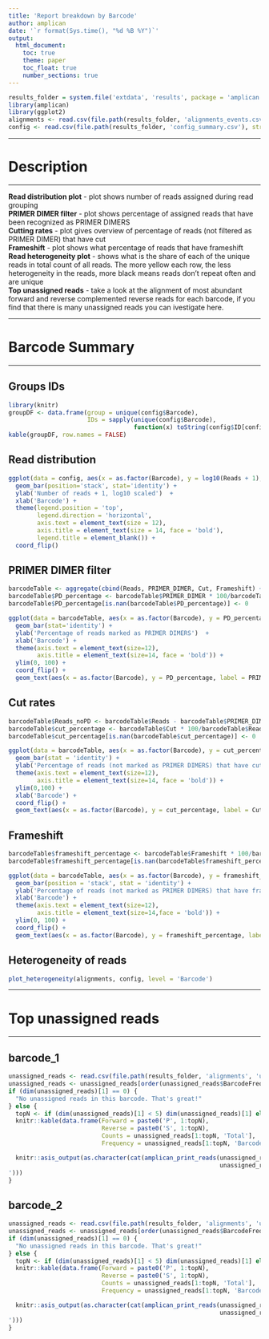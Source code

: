 ```yaml
---
title: 'Report breakdown by Barcode'
author: amplican
date: '`r format(Sys.time(), "%d %B %Y")`'
output:
  html_document:
    toc: true
    theme: paper
    toc_float: true
    number_sections: true
---
```


```r
results_folder = system.file('extdata', 'results', package = 'amplican')
library(amplican)
library(ggplot2)
alignments <- read.csv(file.path(results_folder, 'alignments_events.csv'), stringsAsFactors = FALSE)
config <- read.csv(file.path(results_folder, 'config_summary.csv'), stringsAsFactors = FALSE)
```

***

# Description  

***

**Read distribution plot** - plot shows number of reads assigned during read grouping  
**PRIMER DIMER filter** - plot shows percentage of assigned reads that have been recognized as PRIMER DIMERS  
**Cutting rates** - plot gives overview of percentage of reads (not filtered as PRIMER DIMER) that have cut  
**Frameshift** - plot shows what percentage of reads that have frameshift  
**Read heterogeneity plot** - shows what is the share of each of the unique reads in total count of all reads. The more yellow each row, the less heterogeneity in the reads, more black means reads don't repeat often and are unique  
**Top unassigned reads** - take a look at the alignment of most abundant 
forward and reverse complemented reverse reads for each barcode, 
if you find that there is many unassigned reads you can ivestigate here.  

***

# Barcode Summary  

***

## Groups IDs

```r
library(knitr)
groupDF <- data.frame(group = unique(config$Barcode),
                      IDs = sapply(unique(config$Barcode),
                                   function(x) toString(config$ID[config$Barcode == x])))
kable(groupDF, row.names = FALSE)
```

## Read distribution  

```r
ggplot(data = config, aes(x = as.factor(Barcode), y = log10(Reads + 1), order = Barcode, fill = ID)) +
  geom_bar(position='stack', stat='identity') +
  ylab('Number of reads + 1, log10 scaled')  +
  xlab('Barcode') +
  theme(legend.position = 'top',
        legend.direction = 'horizontal',
        axis.text = element_text(size = 12),
        axis.title = element_text(size = 14, face = 'bold'),
        legend.title = element_blank()) +
  coord_flip()
```

## PRIMER DIMER filter  

```r
barcodeTable <- aggregate(cbind(Reads, PRIMER_DIMER, Cut, Frameshift) ~ Barcode, data = config, sum)
barcodeTable$PD_percentage <- barcodeTable$PRIMER_DIMER * 100/barcodeTable$Reads
barcodeTable$PD_percentage[is.nan(barcodeTable$PD_percentage)] <- 0  

ggplot(data = barcodeTable, aes(x = as.factor(Barcode), y = PD_percentage, order = Barcode)) +
  geom_bar(stat='identity') +
  ylab('Percentage of reads marked as PRIMER DIMERS')  +
  xlab('Barcode') +
  theme(axis.text = element_text(size=12),
        axis.title = element_text(size=14, face = 'bold')) +
  ylim(0, 100) +
  coord_flip() +
  geom_text(aes(x = as.factor(Barcode), y = PD_percentage, label = PRIMER_DIMER), hjust = -1)
``` 

## Cut rates  

```r
barcodeTable$Reads_noPD <- barcodeTable$Reads - barcodeTable$PRIMER_DIMER
barcodeTable$cut_percentage <- barcodeTable$Cut * 100/barcodeTable$Reads_noPD
barcodeTable$cut_percentage[is.nan(barcodeTable$cut_percentage)] <- 0  

ggplot(data = barcodeTable, aes(x = as.factor(Barcode), y = cut_percentage, order = Barcode)) +
  geom_bar(stat = 'identity') +
  ylab('Percentage of reads (not marked as PRIMER DIMERS) that have cut site')  +
  theme(axis.text = element_text(size=12),
        axis.title = element_text(size=14, face = 'bold')) +
  ylim(0,100) +
  xlab('Barcode') +
  coord_flip() +
  geom_text(aes(x = as.factor(Barcode), y = cut_percentage, label = Cut), hjust = -1)
``` 

## Frameshift  

```r
barcodeTable$frameshift_percentage <- barcodeTable$Frameshift * 100/barcodeTable$Reads_noPD
barcodeTable$frameshift_percentage[is.nan(barcodeTable$frameshift_percentage)] <- 0  

ggplot(data = barcodeTable, aes(x = as.factor(Barcode), y = frameshift_percentage, order = Barcode)) +
  geom_bar(position = 'stack', stat = 'identity') +
  ylab('Percentage of reads (not marked as PRIMER DIMERS) that have frameshift')  +
  xlab('Barcode') +
  theme(axis.text = element_text(size=12),
        axis.title = element_text(size=14,face = 'bold')) +
  ylim(0, 100) +
  coord_flip() +
  geom_text(aes(x = as.factor(Barcode), y = frameshift_percentage, label = Frameshift), hjust = -1)
``` 

## Heterogeneity of reads  

```r
plot_heterogeneity(alignments, config, level = 'Barcode')
``` 

***

# Top unassigned reads  

***

## barcode_1  

```r
unassigned_reads <- read.csv(file.path(results_folder, 'alignments', 'unassigned_sequences', 'barcode_1_unassigned_reads.csv'), stringsAsFactors = FALSE)
unassigned_reads <- unassigned_reads[order(unassigned_reads$BarcodeFrequency, decreasing = TRUE), ]
if (dim(unassigned_reads)[1] == 0) {
  "No unassigned reads in this barcode. That's great!"
} else {
  topN <- if (dim(unassigned_reads)[1] < 5) dim(unassigned_reads)[1] else 5
  knitr::kable(data.frame(Forward = paste0('P', 1:topN),
                          Reverse = paste0('S', 1:topN),
                          Counts = unassigned_reads[1:topN, 'Total'],
                          Frequency = unassigned_reads[1:topN, 'BarcodeFrequency']))

  knitr::asis_output(as.character(cat(amplican_print_reads(unassigned_reads[1:topN, 'Forward'],
                                                           unassigned_reads[1:topN, 'Reverse']), sep = '
')))
}
```

## barcode_2  

```r
unassigned_reads <- read.csv(file.path(results_folder, 'alignments', 'unassigned_sequences', 'barcode_2_unassigned_reads.csv'), stringsAsFactors = FALSE)
unassigned_reads <- unassigned_reads[order(unassigned_reads$BarcodeFrequency, decreasing = TRUE), ]
if (dim(unassigned_reads)[1] == 0) {
  "No unassigned reads in this barcode. That's great!"
} else {
  topN <- if (dim(unassigned_reads)[1] < 5) dim(unassigned_reads)[1] else 5
  knitr::kable(data.frame(Forward = paste0('P', 1:topN),
                          Reverse = paste0('S', 1:topN),
                          Counts = unassigned_reads[1:topN, 'Total'],
                          Frequency = unassigned_reads[1:topN, 'BarcodeFrequency']))

  knitr::asis_output(as.character(cat(amplican_print_reads(unassigned_reads[1:topN, 'Forward'],
                                                           unassigned_reads[1:topN, 'Reverse']), sep = '
')))
}
```

